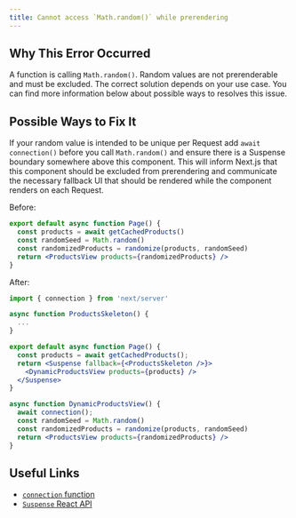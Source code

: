 ```yaml
---
title: Cannot access `Math.random()` while prerendering
---
```


## Why This Error Occurred

A function is calling `Math.random()`. Random values are not prerenderable and must be excluded. The correct solution depends on your use case. You can find more information below about possible ways to resolves this issue.

## Possible Ways to Fix It

If your random value is intended to be unique per Request add `await connection()` before you call `Math.random()` and ensure there is a Suspense boundary somewhere above this component. This will inform Next.js that this component should be excluded from prerendering and communicate the necessary fallback UI that should be rendered while the component renders on each Request.

Before:

```jsx filename="app/page.js"
export default async function Page() {
  const products = await getCachedProducts()
  const randomSeed = Math.random()
  const randomizedProducts = randomize(products, randomSeed)
  return <ProductsView products={randomizedProducts} />
}
```

After:

```jsx filename="app/page.js"
import { connection } from 'next/server'

async function ProductsSkeleton() {
  ...
}

export default async function Page() {
  const products = await getCachedProducts();
  return <Suspense fallback={<ProductsSkeleton />}>
    <DynamicProductsView products={products} />
  </Suspense>
}

async function DynamicProductsView() {
  await connection();
  const randomSeed = Math.random()
  const randomizedProducts = randomize(products, randomSeed)
  return <ProductsView products={randomizedProducts} />
}
```

## Useful Links

- [`connection` function](/docs/app/api-reference/functions/connection)
- [`Suspense` React API](https://react.dev/reference/react/Suspense)
